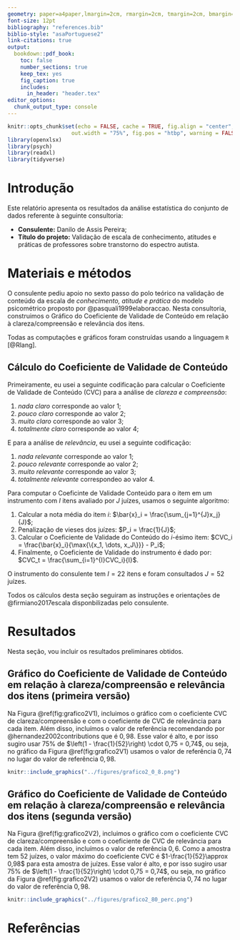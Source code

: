 ```yaml
---
geometry: paper=a4paper,lmargin=2cm, rmargin=2cm, tmargin=2cm, bmargin=2cm
font-size: 12pt
bibliography: "references.bib"
biblio-style: "asaPortuguese2"
link-citations: true
output: 
  bookdown::pdf_book:
    toc: false
    number_sections: true
    keep_tex: yes
    fig_caption: true
    includes:
      in_header: "header.tex"
editor_options: 
  chunk_output_type: console
---
```


```r
knitr::opts_chunk$set(echo = FALSE, cache = TRUE, fig.align = "center",
                    out.width = "75%", fig.pos = "htbp", warning = FALSE)
library(openxlsx)
library(psych)
library(readxl)
library(tidyverse)
```

\onehalfspacing

  \begin{titlepage}
    \drop=0.1\textheight
    \centering
    \vspace*{\baselineskip}
    \rule{\textwidth}{1.6pt}\vspace*{-\baselineskip}\vspace*{2pt}
    \rule{\textwidth}{0.4pt}\\[\baselineskip]
    {\LARGE RELATÓRIO FINAL \\ 
    \vspace*{\baselineskip}
    VALIDAÇÃO DE ESCALA DE CONHECIMENTO, ATITUDES E PRÁTICAS DE PROFESSORES SOBRE O TRANSTORNO DO ESPECTRO AUTISTA -- FASE 3}\\[0.2\baselineskip]
    \rule{\textwidth}{0.4pt}\vspace*{-\baselineskip}\vspace{3.2pt}
    \rule{\textwidth}{1.6pt}\\[\baselineskip]
    \scshape
    Trabalho de consultoria realizado no contexto da ação de extensão da Universidade Federal da Bahia com título \textit{Consultoria Estatística}. \\
    \vspace*{2\baselineskip}
    Elaborado por \\[\baselineskip]
    {\Large Gilberto Pereira Sassi\par}
    \vfill
    {\scshape 2021} \\
    {\large Universidade Federal da Bahia}\\
    {\large Instituto de Matemática e Estatística}\\
    {\large Departamento de Estatística}\par
  \end{titlepage}

\newpage

\tableofcontents

\newpage

# Introdução

Este relatório apresenta os resultados da análise estatística do conjunto de dados referente à seguinte consultoria:

* **Consulente:** Danilo de Assis Pereira;
* **Título do projeto:** Validação de escala de conhecimento, atitudes e práticas de professores sobre transtorno do espectro autista.

# Materiais e métodos

O consulente pediu apoio no sexto passo do polo teórico na validação de conteúdo da escala de _conhecimento, atitude e prática _ do modelo psicométrico proposto por @pasquali1999elaboraccao. Nesta consultoria, construimos o Gráfico do Coeficiente de Validade de Conteúdo em relação à clareza/compreensão e relevância dos itens.

Todas as computações e gráficos foram construídas usando a linguagem `R` [@Rlang].

## Cálculo do Coeficiente de Validade de Conteúdo

Primeiramente, eu usei a seguinte codificação para calcular o Coeficiente de Validade de Conteúdo (CVC) para a análise de _clareza e compreensão_:

1. _nada claro_ corresponde ao valor 1;
2. _pouco claro_ corresponde ao valor 2;
3. _muito claro_ corresponde ao valor 3;
4. _totalmente claro_ corresponde ao valor 4;

E para a análise de _relevância_, eu usei a seguinte codificação:

1. _nada relevante_ corresponde ao valor 1;
2. _pouco relevante_ corresponde ao valor 2;
3. _muito relevante_ corresponde ao valor 3;
4. _totalmente relevante_ correspondeo ao valor 4.


Para computar o Coeficinte de Validade Conteúdo para o item em um instrumento com $I$ itens avaliado por $J$ juízes, usamos o seguinte algoritmo:

1. Calcular a nota média do item $i$: $\bar{x}_i = \frac{\sum_{j=1}^{J}x_j}{J}$;
1. Penalização de vieses dos juízes: $P_i = \frac{1}{J}$;
1. Calcular o Coeficiente de Validade do Conteúdo do $i$-ésimo item: $CVC_i = \frac{\bar{x}_i}{\max{\{x_1, \dots, x_J\}}} - P_i$;
1. Finalmente, o Coeficiente de Validade do instrumento é dado por: $CVC_t = \frac{\sum_{i=1}^{I}CVC_i}{I}$.

O instrumento do consulente tem $I = 22$ itens e foram consultados $J = 52$ juízes.

Todos os cálculos desta seção seguiram as instruções e orientações de @firmiano2017escala disponbilizadas pelo consulente.

\newpage

# Resultados

Nesta seção, vou incluir os resultados preliminares obtidos.

## Gráfico do Coeficiente de Validade de Conteúdo em relação à clareza/compreensão e relevância dos itens (primeira versão)

Na Figura \@ref(fig:grafico2V1), incluimos o gráfico com o coeficiente CVC de clareza/compreensão e com o coeficiente de CVC de relevância para cada item. Além disso, incluímos o valor de referência recomendando por @hernandez2002contributions que é $0,98$. Esse valor é alto, e por isso sugiro usar $75\%$ de $\left(1 - \frac{1}{52}\right) \cdot 0,75 = 0,74$, ou seja, no gráfico da Figura \@ref(fig:grafico2V1) usamos o valor de referência $0,74$ no lugar do valor de referência $0,98$.

```r
knitr::include_graphics("../figures/grafico2_0_8.png")
```

\newpage

## Gráfico do Coeficiente de Validade de Conteúdo em relação à clareza/compreensão e relevância dos itens (segunda versão)

Na Figura \@ref(fig:grafico2V2), incluimos o gráfico com o coeficiente CVC de clareza/compreensão e com o coeficiente de CVC de relevância para cada item. Além disso, incluímos o valor de referência $0,6$. Como a amostra tem 52 juízes, o valor máximo do coeficiente CVC é $1-\frac{1}{52}\approx 0,98$ para esta amostra de juízes. Esse valor é alto, e por isso sugiro usar $75\%$ de $\left(1 - \frac{1}{52}\right) \cdot 0,75 = 0,74$, ou seja, no gráfico da Figura \@ref(fig:grafico2V2) usamos o valor de referência $0,74$ no lugar do valor de referência $0,98$.

```r
knitr::include_graphics("../figures/grafico2_80_perc.png")
```

\cleardoublepage

# Referências
